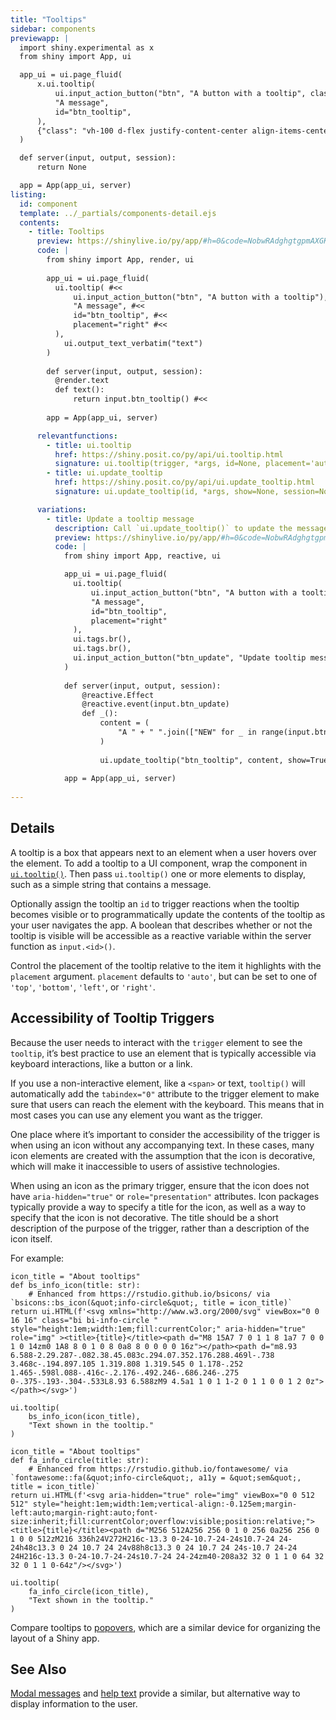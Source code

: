 ```yaml
---
title: "Tooltips"
sidebar: components 
previewapp: |
  import shiny.experimental as x
  from shiny import App, ui

  app_ui = ui.page_fluid(
      x.ui.tooltip(
          ui.input_action_button("btn", "A button with a tooltip", class_="mt-3"),
          "A message",
          id="btn_tooltip",
      ),
      {"class": "vh-100 d-flex justify-content-center align-items-center px-4"}
  )

  def server(input, output, session):
      return None

  app = App(app_ui, server)
listing:
  id: component
  template: ../_partials/components-detail.ejs
  contents:
    - title: Tooltips
      preview: https://shinylive.io/py/app/#h=0&code=NobwRAdghgtgpmAXGKAHVA6VBPMAaMAYwHsIAXOcpMAMwCdiYACAZwAsBLCbJjmVYnTJMAgujxM6lACZw6EgK4cAOhFVpUAfSVMAvEyVYoAcziaaAGyXSAFKqYGOGMsWIWyHVHYgPfjjFyoCmSaUIQepJoARsEuEHZgUWRq+EzKYCJMMWRxTADuHGRsTFBMLm4eqOkAlHj2fmkZTPAsLCZw6XU+DRzSuulJEJrl7p6d9X6oFmFw8OT9YHQcxmxk6fW1E-7EwUEhFAAeIQBuclFQHjAJh2tg1ar3ahCyNKxyp3Q2gcESO2R7EhYcFaHFI1UQ9QAAlJnnJnHAjvUXmUEWQbOCtg4pGQFHQfN8yBhBsNXKMvI91Og9KJ0DYNNoOID3nJqmAAL4AXSAA
      code: |
        from shiny import App, render, ui
        
        app_ui = ui.page_fluid(
          ui.tooltip( #<<
              ui.input_action_button("btn", "A button with a tooltip"),
              "A message", #<<
              id="btn_tooltip", #<<
              placement="right" #<<
          ),
            ui.output_text_verbatim("text")
        )
        
        def server(input, output, session):
          @render.text
          def text():
              return input.btn_tooltip() #<<
        
        app = App(app_ui, server)

      relevantfunctions:
        - title: ui.tooltip
          href: https://shiny.posit.co/py/api/ui.tooltip.html
          signature: ui.tooltip(trigger, *args, id=None, placement='auto', options=None, **kwargs)
        - title: ui.update_tooltip
          href: https://shiny.posit.co/py/api/ui.update_tooltip.html
          signature: ui.update_tooltip(id, *args, show=None, session=None)

      variations:
        - title: Update a tooltip message
          description: Call `ui.update_tooltip()` to update the message of a tooltip with a given id.
          preview: https://shinylive.io/py/app/#h=0&code=NobwRAdghgtgpmAXGKAHVA6VBPMAaMAYwHsIAXOcpMAMwCdiYACAZwAsBLCbJjmVYnTJMAgujxM6cKITIcAbnAkBXDgB0IGtKgD6qpgF4mqrFADmcHTQA2qgCYAKDU2McMZYsWtzUTiC4DXDC5UZTIdGTlSHQAjMI8IJzAYsk18JjUwESY4sgSmAHcOMjYmKCYPLx9MgEo8Z0CMrKZ4FhZzOEz6-0aOOwNMlIgdSu8OVC6GwNRrGTh4cgGwOg4zNjJMhrqGkzJzFgwYugdtnt39w+PTlxMQsIjZDmjchKShvVQ7KAoupoBVT7fOAVTxjVAtOBtDq1DQ1DQaOxwGisOB0RTHO5kCTEMKhLEotpPCA1RBTJgAASkkQUcAwAFEaDQ4LIyZTpI9FBg4IpyA5MYdUh8vhQ4T0XIjkToTqSxY0SORKMIjH5GqqmtlMkwANRNJoYABWxC4DmAmQAcnSAOqamiCJg6Xj+OhQCAWPkQPEC4bKQEUE41AC6NW1uta7Qsm1lgVFZMCJh9wssox8b0FyfGv3lFHIEnYxAKBgAKnRlHAY9B0IZROgHNo9Bxc6j0TUwABfANAA
          code: |
            from shiny import App, reactive, ui

            app_ui = ui.page_fluid(
              ui.tooltip(
                  ui.input_action_button("btn", "A button with a tooltip"),
                  "A message",
                  id="btn_tooltip",
                  placement="right"
              ),
              ui.tags.br(),
              ui.tags.br(),
              ui.input_action_button("btn_update", "Update tooltip message")
            )
            
            def server(input, output, session):
                @reactive.Effect
                @reactive.event(input.btn_update)
                def _():
                    content = (
                        "A " + " ".join(["NEW" for _ in range(input.btn_update())])+ " message"
                    )
            
                    ui.update_tooltip("btn_tooltip", content, show=True) #<<
            
            app = App(app_ui, server)
      
---
```


:::{#component}
:::

## Details

A tooltip is a box that appears next to an element when a user hovers over the element. To add a tooltip to a UI component, wrap the component in [`ui.tooltip()`](TODO ADD LINK TO UI TOOLTIP). Then pass `ui.tooltip()` one or more elements to display, such as a simple string that contains a message.

Optionally assign the tooltip an `id` to trigger reactions when the tooltip becomes visible or to programmatically update the contents of the tooltip as your user navigates the app. A boolean that describes whether or not the tooltip is visible will be accessible as a reactive variable within the server function as `input.<id>()`.

Control the placement of the tooltip relative to the item it highlights with the `placement` argument. `placement` defaults to `'auto'`, but can be set to one of `'top'`, `'bottom'`, `'left'`, or `'right'`.

## Accessibility of Tooltip Triggers

Because the user needs to interact with the `trigger` element to see the `tooltip`, it's best practice to use an element that is typically accessible via keyboard interactions, like a button or a link.

If you use a non-interactive element, like a `<span>` or text, `tooltip()` will automatically add the `tabindex="0"` attribute to the trigger element to make sure that users can reach the element with the keyboard. This means that in most cases you can use any element you want as the trigger.

One place where it's important to consider the accessibility of the trigger is when using an icon without any accompanying text. In these cases, many icon elements are created with the assumption that the icon is decorative, which will make it inaccessible to users of assistive technologies.

When using an icon as the primary trigger, ensure that the icon does not have `aria-hidden="true"` or `role="presentation"` attributes. Icon packages typically provide a way to specify a title for the icon, as well as a way to specify that the icon is not decorative. The title should be a short description of the purpose of the trigger, rather than a description of the icon itself.

For example:

```.python
icon_title = "About tooltips"
def bs_info_icon(title: str):
    # Enhanced from https://rstudio.github.io/bsicons/ via `bsicons::bs_icon(&quot;info-circle&quot;, title = icon_title)`
return ui.HTML(f'<svg xmlns="http://www.w3.org/2000/svg" viewBox="0 0 16 16" class="bi bi-info-circle " style="height:1em;width:1em;fill:currentColor;" aria-hidden="true" role="img" ><title>{title}</title><path d="M8 15A7 7 0 1 1 8 1a7 7 0 0 1 0 14zm0 1A8 8 0 1 0 8 0a8 8 0 0 0 0 16z"></path><path d="m8.93 6.588-2.29.287-.082.38.45.083c.294.07.352.176.288.469l-.738 3.468c-.194.897.105 1.319.808 1.319.545 0 1.178-.252 1.465-.598l.088-.416c-.2.176-.492.246-.686.246-.275 0-.375-.193-.304-.533L8.93 6.588zM9 4.5a1 1 0 1 1-2 0 1 1 0 0 1 2 0z"></path></svg>')

ui.tooltip(
    bs_info_icon(icon_title),
    "Text shown in the tooltip."
)
```

```.python
icon_title = "About tooltips"
def fa_info_circle(title: str):
    # Enhanced from https://rstudio.github.io/fontawesome/ via `fontawesome::fa(&quot;info-circle&quot;, a11y = &quot;sem&quot;, title = icon_title)`
return ui.HTML(f'<svg aria-hidden="true" role="img" viewBox="0 0 512 512" style="height:1em;width:1em;vertical-align:-0.125em;margin-left:auto;margin-right:auto;font-size:inherit;fill:currentColor;overflow:visible;position:relative;"><title>{title}</title><path d="M256 512A256 256 0 1 0 256 0a256 256 0 1 0 0 512zM216 336h24V272H216c-13.3 0-24-10.7-24-24s10.7-24 24-24h48c13.3 0 24 10.7 24 24v88h8c13.3 0 24 10.7 24 24s-10.7 24-24 24H216c-13.3 0-24-10.7-24-24s10.7-24 24-24zm40-208a32 32 0 1 1 0 64 32 32 0 1 1 0-64z"/></svg>')

ui.tooltip(
    fa_info_circle(icon_title),
    "Text shown in the tooltip."
)
```

Compare tooltips to [popovers](TODO ADD LINK TO UI.POPOVERS), which are a similar device for organizing the layout of a Shiny app.

## See Also

[Modal messages](TO DO ADD LINK TO MODAL DETAIL PAGE) and [help text](TO DO ADD LINK TO HELP TEXT) provide a similar, but alternative way to display information to the user.